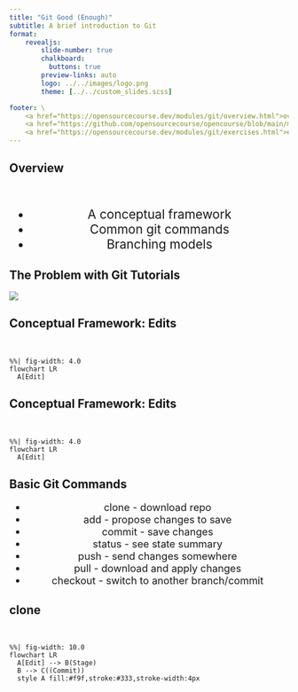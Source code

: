 ```yaml
---
title: "Git Good (Enough)"
subtitle: A brief introduction to Git
format:
    revealjs:
        slide-number: true
        chalkboard:
          buttons: true
        preview-links: auto
        logo: ../../images/logo.png
        theme: [../../custom_slides.scss]

footer: \
    <a href="https://opensourcecourse.dev/modules/git/overview.html">overview</a> /\
    <a href="https://github.com/opensourcecourse/opencourse/blob/main/modules/git/slides.qmd">source</a> /\
    <a href="https://opensourcecourse.dev/modules/git/exercises.html">exercises</a>
---
```


## Overview

</br>

::: {style="font-size: 1.6em; text-align: center; presentation-line-height: 1.0"}

- A conceptual framework
- Common git commands
- Branching models

:::


## The Problem with Git Tutorials

::: {.r-stack}
![](images/thought_tools.png)
:::

## Conceptual Framework: Edits {auto-animate="true"}

</br>

```mermaid
%%| fig-width: 4.0
flowchart LR
  A[Edit]
```


## Conceptual Framework: Edits {auto-animate="true"}

</br>

```mermaid
%%| fig-width: 4.0
flowchart LR
  A[Edit]
```



## Basic Git Commands

::: {.incremental}

::: {style="font-size: 1.3em; text-align: center; presentation-line-height: 1.0"}
* clone - download repo
* add - propose changes to save
* commit - save changes
* status - see state summary
* push - send changes somewhere
* pull - download and apply changes
* checkout - switch to another branch/commit
:::

:::


## clone
</br>








:::{.r-stack}

```mermaid
%%| fig-width: 10.0
flowchart LR
  A[Edit] --> B(Stage)
  B --> C((Commit))
  style A fill:#f9f,stroke:#333,stroke-width:4px
```

:::





